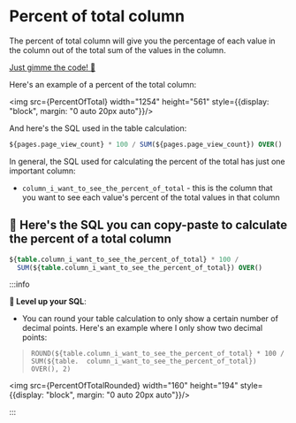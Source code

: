 
# Percent of total column

The percent of total column will give you the percentage of each value in the  column out of the total sum of the values in the column.

[Just gimme the code! 👾](#-heres-the-sql-you-can-copy-paste-to-calculate-the-percent-of-a-total-column)

Here's an example of a percent of the total column:

<img src={PercentOfTotal} width="1254" height="561" style={{display: "block", margin: "0 auto 20px auto"}}/>

And here's the SQL used in the table calculation:

```sql
${pages.page_view_count} * 100 / SUM(${pages.page_view_count}) OVER()
```

In general, the SQL used for calculating the percent of the total has just one important column:

- `column_i_want_to_see_the_percent_of_total` - this is the column that you want to see each value's percent of the total values in that column

## 👀 Here's the SQL you can copy-paste to calculate the percent of a total column

```sql
${table.column_i_want_to_see_the_percent_of_total} * 100 / 
  SUM(${table.column_i_want_to_see_the_percent_of_total}) OVER()
```

:::info

**💎 Level up your SQL**:

- You can round your table calculation to only show a certain number of decimal points. Here's an example where I only show two decimal points:

 >```ROUND(${table.column_i_want_to_see_the_percent_of_total} * 100 / SUM(${table.  column_i_want_to_see_the_percent_of_total}) OVER(), 2)```

<img src={PercentOfTotalRounded} width="160" height="194" style={{display: "block", margin: "0 auto 20px auto"}}/>

:::